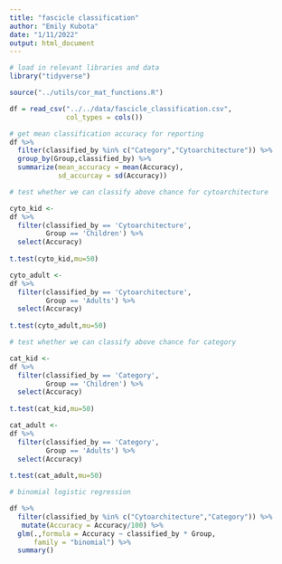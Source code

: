 ```yaml
---
title: "fascicle classification"
author: "Emily Kubota"
date: "1/11/2022"
output: html_document
---
```


```r
# load in relevant libraries and data 
library("tidyverse")

source("../utils/cor_mat_functions.R")

df = read_csv("../../data/fascicle_classification.csv",
              col_types = cols())
```

```r
# get mean classification accuracy for reporting 
df %>% 
  filter(classified_by %in% c("Category","Cytoarchitecture")) %>% 
  group_by(Group,classified_by) %>% 
  summarize(mean_accuracy = mean(Accuracy),
            sd_accurcay = sd(Accuracy))
```

```r

# test whether we can classify above chance for cytoarchitecture

cyto_kid <- 
df %>% 
  filter(classified_by == 'Cytoarchitecture',
         Group == 'Children') %>% 
  select(Accuracy) 
  
t.test(cyto_kid,mu=50)

cyto_adult <- 
df %>% 
  filter(classified_by == 'Cytoarchitecture',
         Group == 'Adults') %>% 
  select(Accuracy) 
  
t.test(cyto_adult,mu=50)


```

```r

# test whether we can classify above chance for category

cat_kid <- 
df %>% 
  filter(classified_by == 'Category',
         Group == 'Children') %>% 
  select(Accuracy) 
  
t.test(cat_kid,mu=50)

cat_adult <- 
df %>% 
  filter(classified_by == 'Category',
         Group == 'Adults') %>% 
  select(Accuracy) 
  
t.test(cat_adult,mu=50)


```


```r
# binomial logistic regression

df %>% 
  filter(classified_by %in% c("Cytoarchitecture","Category")) %>% 
   mutate(Accuracy = Accuracy/100) %>% 
  glm(.,formula = Accuracy ~ classified_by * Group,
      family = "binomial") %>% 
  summary()
```








